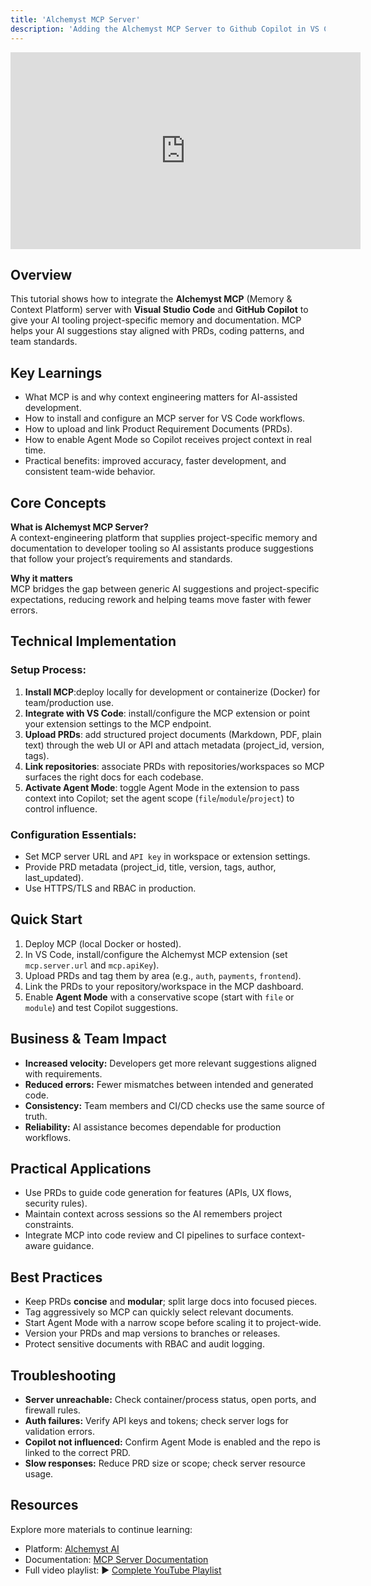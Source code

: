 ```yaml
---
title: 'Alchemyst MCP Server'
description: 'Adding the Alchemyst MCP Server to Github Copilot in VS Code'
---
```




<iframe
  width="560"
  height="315"
  src="https://www.youtube.com/embed/T0GbQsJszvk"
  title="Setting up your MCP Server"
  frameborder="0"
  allow="accelerometer; autoplay; clipboard-write; encrypted-media; gyroscope; picture-in-picture"
  allowfullscreen
></iframe>

## Overview

This tutorial shows how to integrate the **Alchemyst MCP** (Memory & Context Platform) server with **Visual Studio Code** and **GitHub Copilot** to give your AI tooling project-specific memory and documentation. MCP helps your AI suggestions stay aligned with PRDs, coding patterns, and team standards.


## Key Learnings 
- What MCP is and why context engineering matters for AI-assisted development.  
- How to install and configure an MCP server for VS Code workflows.  
- How to upload and link Product Requirement Documents (PRDs).  
- How to enable Agent Mode so Copilot receives project context in real time.  
- Practical benefits: improved accuracy, faster development, and consistent team-wide behavior.



## Core Concepts
**What is Alchemyst MCP Server?**  
A context-engineering platform that supplies project-specific memory and documentation to developer tooling so AI assistants produce suggestions that follow your project’s requirements and standards.

**Why it matters**  
MCP bridges the gap between generic AI suggestions and project-specific expectations, reducing rework and helping teams move faster with fewer errors.



## Technical Implementation

### Setup Process:
1. **Install MCP**:deploy locally for development or containerize (Docker) for team/production use.  
2. **Integrate with VS Code**: install/configure the MCP extension or point your extension settings to the MCP endpoint.  
3. **Upload PRDs**: add structured project documents (Markdown, PDF, plain text) through the web UI or API and attach metadata (project_id, version, tags).  
4. **Link repositories**: associate PRDs with repositories/workspaces so MCP surfaces the right docs for each codebase.  
5. **Activate Agent Mode**: toggle Agent Mode in the extension to pass context into Copilot; set the agent scope (`file`/`module`/`project`) to control influence.

### Configuration Essentials:
- Set MCP server URL and `API key` in workspace or extension settings.  
- Provide PRD metadata (project_id, title, version, tags, author, last_updated).  
- Use HTTPS/TLS and RBAC in production.



## Quick Start
1. Deploy MCP (local Docker or hosted).  
2. In VS Code, install/configure the Alchemyst MCP extension (set `mcp.server.url` and `mcp.apiKey`).  
3. Upload PRDs and tag them by area (e.g., `auth`, `payments`, `frontend`).  
4. Link the PRDs to your repository/workspace in the MCP dashboard.  
5. Enable **Agent Mode** with a conservative scope (start with `file` or `module`) and test Copilot suggestions.



## Business & Team Impact
- **Increased velocity:** Developers get more relevant suggestions aligned with requirements.  
- **Reduced errors:** Fewer mismatches between intended and generated code.  
- **Consistency:** Team members and CI/CD checks use the same source of truth.  
- **Reliability:** AI assistance becomes dependable for production workflows.



## Practical Applications
- Use PRDs to guide code generation for features (APIs, UX flows, security rules).  
- Maintain context across sessions so the AI remembers project constraints.  
- Integrate MCP into code review and CI pipelines to surface context-aware guidance.



## Best Practices
- Keep PRDs **concise** and **modular**; split large docs into focused pieces.  
- Tag aggressively so MCP can quickly select relevant documents.  
- Start Agent Mode with a narrow scope before scaling it to project-wide.  
- Version your PRDs and map versions to branches or releases.  
- Protect sensitive documents with RBAC and audit logging.


## Troubleshooting
- **Server unreachable:** Check container/process status, open ports, and firewall rules.  
- **Auth failures:** Verify API keys and tokens; check server logs for validation errors.  
- **Copilot not influenced:** Confirm Agent Mode is enabled and the repo is linked to the correct PRD.  
- **Slow responses:** Reduce PRD size or scope; check server resource usage.




## Resources
Explore more materials to continue learning:
- Platform: [Alchemyst AI](https://getalchemystai.com)  
- Documentation: [MCP Server Documentation](https://docs.getalchemystai.com/mcps/introduction) 
- Full video playlist: ▶️ [Complete YouTube Playlist](https://www.youtube.com/playlist?list=PLTnYaGyWE7dGlzullvvE_7tXd1cLx9iYg)


